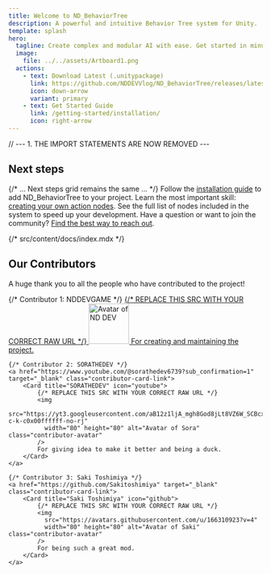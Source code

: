 ```yaml
---
title: Welcome to ND_BehaviorTree
description: A powerful and intuitive Behavior Tree system for Unity.
template: splash
hero:
  tagline: Create complex and modular AI with ease. Get started in minutes!
  image:
    file: ../../assets/Artboard1.png
  actions:
    - text: Download Latest (.unitypackage)
      link: https://github.com/NDDEVVlog/ND_BehaviorTree/releases/latest
      icon: down-arrow
      variant: primary
    - text: Get Started Guide
      link: /getting-started/installation/
      icon: right-arrow
---
```


// --- 1. THE IMPORT STATEMENTS ARE NOW REMOVED ---


## Next steps

{/* ... Next steps grid remains the same ... */}
<CardGrid stagger>
	<Card title="Install the Package" icon="puzzle">
		Follow the [installation guide](/getting-started/installation/) to add ND_BehaviorTree to your project.
	</Card>
	<Card title="Create a Custom Node" icon="add-document">
		Learn the most important skill: [creating your own action nodes](/tutorials/custom-action-node/).
	</Card>
	<Card title="Explore Built-in Nodes" icon="open-book">
		See the full list of nodes included in the system to speed up your development.
	</Card>
	<Card title="Get in Touch" icon="email">
		Have a question or want to join the community? [Find the best way to reach out](/contact/).
	</Card>
</CardGrid>


{/* src/content/docs/index.mdx */}

## Our Contributors

A huge thank you to all the people who have contributed to the project!

<CardGrid>
    {/* Contributor 1: NDDEVGAME */}
    <a href="https://github.com/NDDEVVlog" target="_blank" class="contributor-card-link">
        <Card title="NDDEVGAME" icon="github">
            {/* REPLACE THIS SRC WITH YOUR CORRECT RAW URL */}
            <img 
              src="https://avatars.githubusercontent.com/u/111946313?v=4" 
              width="80" height="80" alt="Avatar of ND DEV" class="contributor-avatar" 
            />
            For creating and maintaining the project.
        </Card>
    </a>
    
    {/* Contributor 2: SORATHEDEV */}
    <a href="https://www.youtube.com/@sorathedev6739?sub_confirmation=1" target="_blank" class="contributor-card-link">
        <Card title="SORATHEDEV" icon="youtube">
            {/* REPLACE THIS SRC WITH YOUR CORRECT RAW URL */}
            <img 
              src="https://yt3.googleusercontent.com/aB12z1ljA_mgh8God8jLt8VZ6W_SCBcxZ4_0ctOogUyaE4WgPXHo2BjgV9ZbV6frEppP6QCS=s160-c-k-c0x00ffffff-no-rj" 
              width="80" height="80" alt="Avatar of Sora" class="contributor-avatar" 
            />
            For giving idea to make it better and being a duck.
        </Card>
    </a>

    {/* Contributor 3: Saki Toshimiya */}
    <a href="https://github.com/Sakitoshimiya" target="_blank" class="contributor-card-link">
        <Card title="Saki Toshimiya" icon="github">
            {/* REPLACE THIS SRC WITH YOUR CORRECT RAW URL */}
            <img 
              src="https://avatars.githubusercontent.com/u/166310923?v=4" 
              width="80" height="80" alt="Avatar of Saki" class="contributor-avatar" 
            />
            For being such a great mod.
        </Card>
    </a>
</CardGrid>